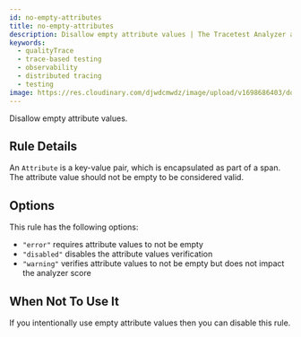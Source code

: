 ```yaml
---
id: no-empty-attributes
title: no-empty-attributes
description: Disallow empty attribute values | The Tracetest Analyzer analyzes OpenTelemetry traces
keywords:
  - qualityTrace
  - trace-based testing
  - observability
  - distributed tracing
  - testing
image: https://res.cloudinary.com/djwdcmwdz/image/upload/v1698686403/docs/Blog_Thumbnail_14_rsvkmo.jpg
---
```


Disallow empty attribute values.

## Rule Details

An `Attribute` is a key-value pair, which is encapsulated as part of a span. The attribute value should not be empty to be considered valid.

## Options

This rule has the following options:

- `"error"` requires attribute values to not be empty
- `"disabled"` disables the attribute values verification
- `"warning"` verifies attribute values to not be empty but does not impact the analyzer score

## When Not To Use It

If you intentionally use empty attribute values then you can disable this rule.

